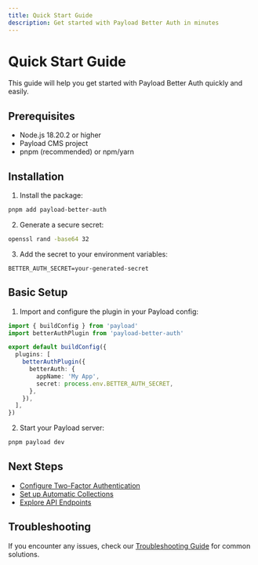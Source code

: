 ```yaml
---
title: Quick Start Guide
description: Get started with Payload Better Auth in minutes
---
```


# Quick Start Guide

This guide will help you get started with Payload Better Auth quickly and easily.

## Prerequisites

- Node.js 18.20.2 or higher
- Payload CMS project
- pnpm (recommended) or npm/yarn

## Installation

1. Install the package:

```bash
pnpm add payload-better-auth
```

2. Generate a secure secret:

```bash
openssl rand -base64 32
```

3. Add the secret to your environment variables:

```env
BETTER_AUTH_SECRET=your-generated-secret
```

## Basic Setup

1. Import and configure the plugin in your Payload config:

```typescript
import { buildConfig } from 'payload'
import betterAuthPlugin from 'payload-better-auth'

export default buildConfig({
  plugins: [
    betterAuthPlugin({
      betterAuth: {
        appName: 'My App',
        secret: process.env.BETTER_AUTH_SECRET,
      },
    }),
  ],
})
```

2. Start your Payload server:

```bash
pnpm payload dev
```

## Next Steps

- [Configure Two-Factor Authentication](/docs/features/two-factor-auth)
- [Set up Automatic Collections](/docs/features/automatic-collections)
- [Explore API Endpoints](/docs/api-reference/endpoints)

## Troubleshooting

If you encounter any issues, check our [Troubleshooting Guide](/docs/troubleshooting) for common solutions.